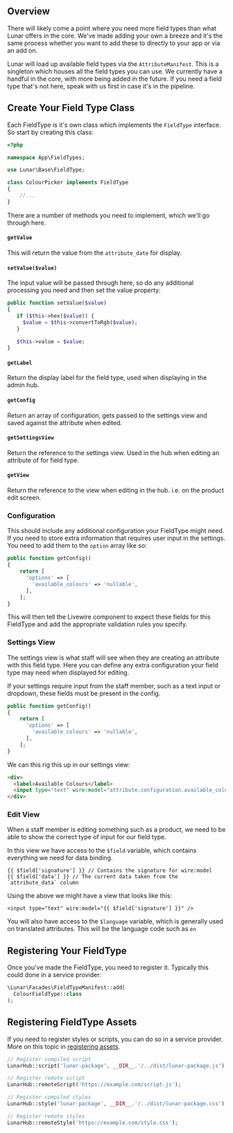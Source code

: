 ## Overview

There will likely come a point where you need more field types than what Lunar offers in the core. We've made adding your own a breeze and it's the same process whether you want to add these to directly to your app or via an add on.


Lunar will load up available field types via the `AttributeManifest`. This is a singleton which houses all the field types you can use. We currently have a handful in the core, with more being added in the future. If you need a field type that's not here, speak with us first in case it's in the pipeline.

## Create Your Field Type Class

Each FieldType is it's own class which implements the `FieldType` interface. So start by creating this class:

```php
<?php

namespace App\FieldTypes;

use Lunar\Base\FieldType;

class ColourPicker implements FieldType
{
    //...
}
```

There are a number of methods you need to implement, which we'll go through here.

#### `getValue`

This will return the value from the `attribute_date` for display.

#### `setValue($value)`

The input value will be passed through here, so do any additional processing you need and then set the value property:

```php
public function setValue($value)
{
   if ($this->hex($value)) {
     $value = $this->convertToRgb($value);
   }

   $this->value = $value;
}
```

#### `getLabel`

Return the display label for the field type, used when displaying in the admin hub.

#### `getConfig`

Return an array of configuration, gets passed to the settings view and saved against the attribute when edited.


#### `getSettingsView`

Return the reference to the settings view. Used in the hub when editing an attribute of for field type.

#### `getView`

Return the reference to the view when editing in the hub. i.e. on the product edit screen.

### Configuration

This should include any additional configuration your FieldType might need. If you need to store extra information that requires user input in the settings. You need to add them to the `option` array like so:

```php
public function getConfig()
{
    return [
      'options' => [
        'available_colours' => 'nullable',
      ],
    ];
}
```

This will then tell the Livewire component to expect these fields for this FieldType and add the appropriate validation rules you specify.

### Settings View

The settings view is what staff will see when they are creating an attribute with this field type. Here you can define any extra configuration your field type may need when displayed for editing.

If your settings require input from the staff member, such as a text input or dropdown, these fields must be present in the config.

```php
public function getConfig()
{
    return [
      'options' => [
        'available_colours' => 'nullable',
      ],
    ];
}
```

We can this rig this up in our settings view:

```html
<div>
  <label>Available Colours</label>
  <input type="text" wire:model="attribute.configuration.available_colours" />
</div>
```

### Edit View

When a staff member is editing something such as a product, we need to be able to show the correct type of input for our field type.

In this view we have access to the `$field` variable, which contains everything we need for data binding.

```blade
{{ $field['signature'] }} // Contains the signature for wire:model
{{ $field['data'] }} // The current data taken from the `attribute_data` column
```

Using the above we might have a view that looks like this:

```blade
<input type="text" wire:model="{{ $field['signature'] }}" />
```

You will also have access to the `$language` variable, which is generally used on translated attributes. This will be the language code such as `en`

## Registering Your FieldType

Once you've made the FieldType, you need to register it. Typically this could done in a service provider:

```php
\Lunar\Facades\FieldTypeManifest::add(
  ColourFieldType::class
);
```

## Registering FieldType Assets

If you need to register styles or scripts, you can do so in a service provider. More on this topic in [registering assets](/0.x/admin-hub/assets).

```php
// Register compiled script
LunarHub::script('lunar-package', __DIR__.'/../dist/lunar-package.js');

// Register remote script
LunarHub::remoteScript('https://example.com/script.js');

// Register compiled styles
LunarHub::style('lunar-package', __DIR__.'/../dist/lunar-package.css');

// Register remote styles
LunarHub::remoteStyle('https://example.com/style.css');
```
